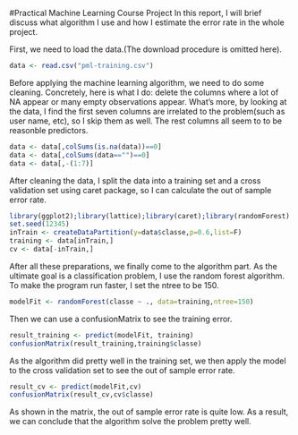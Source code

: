 #Practical Machine Learning Course Project
In this report, I will brief discuss what algorithm I use and how I estimate the error rate in the whole project.
  
First, we need to load the data.(The download procedure is omitted here).
```r
data <- read.csv("pml-training.csv")
```
  
Before applying the machine learning algorithm, we need to do some cleaning. Concretely, here is what I do: delete the columns where a lot of NA appear or many empty observations appear. What's more, by looking at the data, I find the first seven columns are irrelated to the problem(such as user name, etc), so I skip them as well. The rest columns all seem to to be reasonble predictors.
```r
data <- data[,colSums(is.na(data))==0]
data <- data[,colSums(data=="")==0]
data <- data[,-(1:7)]
```
  
After cleaning the data, I split the data into a training set and a cross validation set using caret package, so I can calculate the out of sample error rate.
```r
library(ggplot2);library(lattice);library(caret);library(randomForest)
set.seed(12345)
inTrain <- createDataPartition(y=data$classe,p=0.6,list=F)
training <- data[inTrain,]
cv <- data[-inTrain,]
```

After all these preparations, we finally come to the algorithm part. As the ultimate goal is a classification problem, I use the random forest algorithm. To make the program run faster, I set the ntree to be 150.
```r
modelFit <- randomForest(classe ~ ., data=training,ntree=150)
```
  
Then we can use a confusionMatrix to see the training error.
```r
result_training <- predict(modelFit, training)
confusionMatrix(result_training,training$classe)
```
  
As the algorithm did pretty well in the training set, we then apply the model to the cross validation set to see the out of sample error rate.
  
```r
result_cv <- predict(modelFit,cv)
confusionMatrix(result_cv,cv$classe)
```
  
As shown in the matrix, the out of sample error rate is quite low. 
As a result, we can conclude that the algorithm solve the problem pretty well.